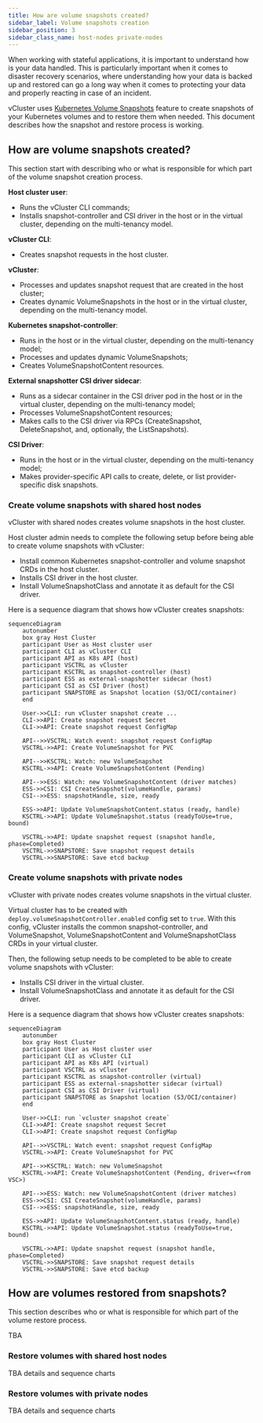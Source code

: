 ```yaml
---
title: How are volume snapshots created?
sidebar_label: Volume snapshots creation
sidebar_position: 3
sidebar_class_name: host-nodes private-nodes
---
```



<TenancySupport hostNodes="true" privateNodes="true" />

When working with stateful applications, it is important to understand how is your data handled. This is particularly important when it comes to disaster recovery scenarios, where understanding how your data is backed up and restored can go a long way when it comes to protecting your data and properly reacting in case of an incident.

vCluster uses [Kubernetes Volume Snapshots](https://kubernetes.io/docs/concepts/storage/volume-snapshots/) feature to create snapshots of your Kubernetes volumes and to restore them when needed. This document describes how the snapshot and restore process is working.

## How are volume snapshots created?

This section start with describing who or what is responsible for which part of the volume snapshot creation process.

**Host cluster user**:
- Runs the vCluster CLI commands;
- Installs snapshot-controller and CSI driver in the host or in the virtual cluster, depending on the multi-tenancy model.

**vCluster CLI**:
- Creates snapshot requests in the host cluster.

**vCluster**:
- Processes and updates snapshot request that are created in the host cluster;
- Creates dynamic VolumeSnapshots in the host or in the virtual cluster, depending on the multi-tenancy model.

**Kubernetes snapshot-controller**:
- Runs in the host or in the virtual cluster, depending on the multi-tenancy model;
- Processes and updates dynamic VolumeSnapshots;
- Creates VolumeSnapshotContent resources.

**External snapshotter CSI driver sidecar**:
- Runs as a sidecar container in the CSI driver pod in the host or in the virtual cluster, depending on the multi-tenancy model;
- Processes VolumeSnapshotContent resources;
- Makes calls to the CSI driver via RPCs (CreateSnapshot, DeleteSnapshot, and, optionally, the ListSnapshots).

**CSI Driver**:
- Runs in the host or in the virtual cluster, depending on the multi-tenancy model;
- Makes provider-specific API calls to create, delete, or list provider-specific disk snapshots.

### Create volume snapshots with shared host nodes

vCluster with shared nodes creates volume snapshots in the host cluster.

Host cluster admin needs to complete the following setup before being able to create volume snapshots with vCluster:
- Install common Kubernetes snapshot-controller and volume snapshot CRDs in the host cluster.
- Installs CSI driver in the host cluster.
- Install VolumeSnapshotClass and annotate it as default for the CSI driver.

Here is a sequence diagram that shows how vCluster creates snapshots:

```mermaid
sequenceDiagram
    autonumber
    box gray Host Cluster
    participant User as Host cluster user
    participant CLI as vCluster CLI
    participant API as K8s API (host)
    participant VSCTRL as vCluster
    participant KSCTRL as snapshot-controller (host)
    participant ESS as external-snapshotter sidecar (host)
    participant CSI as CSI Driver (host)
    participant SNAPSTORE as Snapshot location (S3/OCI/container)
    end

    User->>CLI: run vCluster snapshot create ...
    CLI->>API: Create snapshot request Secret
    CLI->>API: Create snapshot request ConfigMap

    API-->>VSCTRL: Watch event: snapshot request ConfigMap
    VSCTRL->>API: Create VolumeSnapshot for PVC

    API-->>KSCTRL: Watch: new VolumeSnapshot
    KSCTRL->>API: Create VolumeSnapshotContent (Pending)

    API-->>ESS: Watch: new VolumeSnapshotContent (driver matches)
    ESS->>CSI: CSI CreateSnapshot(volumeHandle, params)
    CSI-->>ESS: snapshotHandle, size, ready

    ESS->>API: Update VolumeSnapshotContent.status (ready, handle)
    KSCTRL->>API: Update VolumeSnapshot.status (readyToUse=true, bound)

    VSCTRL->>API: Update snapshot request (snapshot handle, phase=Completed)
    VSCTRL->>SNAPSTORE: Save snapshot request details
    VSCTRL->>SNAPSTORE: Save etcd backup
```

### Create volume snapshots with private nodes

vCluster with private nodes creates volume snapshots in the virtual cluster.

Virtual cluster has to be created with `deploy.volumeSnapshotController.enabled` config set to `true`. With this config, vCluster installs the common snapshot-controller, and VolumeSnapshot, VolumeSnapshotContent and VolumeSnapshotClass CRDs in your virtual cluster.

Then, the following setup needs to be completed to be able to create volume snapshots with vCluster:
- Installs CSI driver in the virtual cluster.
- Install VolumeSnapshotClass and annotate it as default for the CSI driver.

Here is a sequence diagram that shows how vCluster creates snapshots:

```mermaid
sequenceDiagram
    autonumber
    box gray Host Cluster
    participant User as Host cluster user
    participant CLI as vCluster CLI
    participant API as K8s API (virtual)
    participant VSCTRL as vCluster
    participant KSCTRL as snapshot-controller (virtual)
    participant ESS as external-snapshotter sidecar (virtual)
    participant CSI as CSI Driver (virtual)
    participant SNAPSTORE as Snapshot location (S3/OCI/container)
    end

    User->>CLI: run `vcluster snapshot create`
    CLI->>API: Create snapshot request Secret
    CLI->>API: Create snapshot request ConfigMap

    API-->>VSCTRL: Watch event: snapshot request ConfigMap
    VSCTRL->>API: Create VolumeSnapshot for PVC

    API-->>KSCTRL: Watch: new VolumeSnapshot
    KSCTRL->>API: Create VolumeSnapshotContent (Pending, driver=<from VSC>)

    API-->>ESS: Watch: new VolumeSnapshotContent (driver matches)
    ESS->>CSI: CSI CreateSnapshot(volumeHandle, params)
    CSI-->>ESS: snapshotHandle, size, ready

    ESS->>API: Update VolumeSnapshotContent.status (ready, handle)
    KSCTRL->>API: Update VolumeSnapshot.status (readyToUse=true, bound)

    VSCTRL->>API: Update snapshot request (snapshot handle, phase=Completed)
    VSCTRL->>SNAPSTORE: Save snapshot request details
    VSCTRL->>SNAPSTORE: Save etcd backup
```

## How are volumes restored from snapshots?

This section describes who or what is responsible for which part of the volume restore process.

TBA

### Restore volumes with shared host nodes

TBA details and sequence charts

### Restore volumes with private nodes

TBA details and sequence charts
